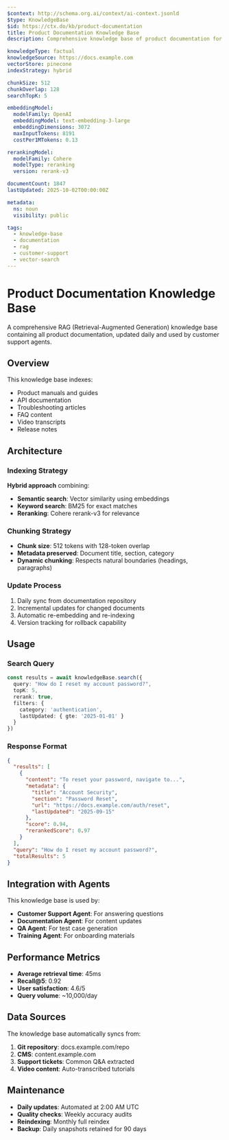 ```yaml
---
$context: http://schema.org.ai/context/ai-context.jsonld
$type: KnowledgeBase
$id: https://ctx.do/kb/product-documentation
title: Product Documentation Knowledge Base
description: Comprehensive knowledge base of product documentation for customer support

knowledgeType: factual
knowledgeSource: https://docs.example.com
vectorStore: pinecone
indexStrategy: hybrid

chunkSize: 512
chunkOverlap: 128
searchTopK: 5

embeddingModel:
  modelFamily: OpenAI
  embeddingModel: text-embedding-3-large
  embeddingDimensions: 3072
  maxInputTokens: 8191
  costPer1MTokens: 0.13

rerankingModel:
  modelFamily: Cohere
  modelType: reranking
  version: rerank-v3

documentCount: 1847
lastUpdated: 2025-10-02T00:00:00Z

metadata:
  ns: noun
  visibility: public

tags:
  - knowledge-base
  - documentation
  - rag
  - customer-support
  - vector-search
---
```


# Product Documentation Knowledge Base

A comprehensive RAG (Retrieval-Augmented Generation) knowledge base containing all product documentation, updated daily and used by customer support agents.

## Overview

This knowledge base indexes:
- Product manuals and guides
- API documentation
- Troubleshooting articles
- FAQ content
- Video transcripts
- Release notes

## Architecture

### Indexing Strategy

**Hybrid approach** combining:
- **Semantic search**: Vector similarity using embeddings
- **Keyword search**: BM25 for exact matches
- **Reranking**: Cohere rerank-v3 for relevance

### Chunking Strategy

- **Chunk size**: 512 tokens with 128-token overlap
- **Metadata preserved**: Document title, section, category
- **Dynamic chunking**: Respects natural boundaries (headings, paragraphs)

### Update Process

1. Daily sync from documentation repository
2. Incremental updates for changed documents
3. Automatic re-embedding and re-indexing
4. Version tracking for rollback capability

## Usage

### Search Query

```typescript
const results = await knowledgeBase.search({
  query: "How do I reset my account password?",
  topK: 5,
  rerank: true,
  filters: {
    category: 'authentication',
    lastUpdated: { gte: '2025-01-01' }
  }
})
```

### Response Format

```json
{
  "results": [
    {
      "content": "To reset your password, navigate to...",
      "metadata": {
        "title": "Account Security",
        "section": "Password Reset",
        "url": "https://docs.example.com/auth/reset",
        "lastUpdated": "2025-09-15"
      },
      "score": 0.94,
      "rerankedScore": 0.97
    }
  ],
  "query": "How do I reset my account password?",
  "totalResults": 5
}
```

## Integration with Agents

This knowledge base is used by:

- **Customer Support Agent**: For answering questions
- **Documentation Agent**: For content updates
- **QA Agent**: For test case generation
- **Training Agent**: For onboarding materials

## Performance Metrics

- **Average retrieval time**: 45ms
- **Recall@5**: 0.92
- **User satisfaction**: 4.6/5
- **Query volume**: ~10,000/day

## Data Sources

The knowledge base automatically syncs from:

1. **Git repository**: docs.example.com/repo
2. **CMS**: content.example.com
3. **Support tickets**: Common Q&A extracted
4. **Video content**: Auto-transcribed tutorials

## Maintenance

- **Daily updates**: Automated at 2:00 AM UTC
- **Quality checks**: Weekly accuracy audits
- **Reindexing**: Monthly full reindex
- **Backup**: Daily snapshots retained for 90 days
